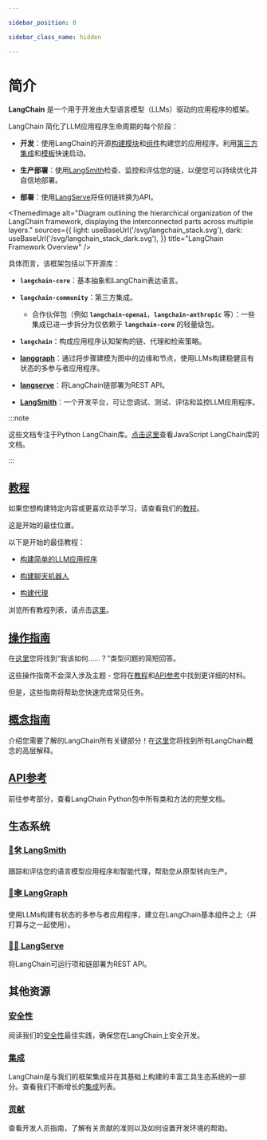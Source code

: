 ```yaml
---

sidebar_position: 0

sidebar_class_name: hidden

---
```


# 简介

**LangChain** 是一个用于开发由大型语言模型（LLMs）驱动的应用程序的框架。

LangChain 简化了LLM应用程序生命周期的每个阶段：

- **开发**：使用LangChain的开源[构建模块](/docs/concepts#langchain-expression-language)和[组件](/docs/concepts)构建您的应用程序。利用[第三方集成](/docs/integrations/platforms/)和[模板](/docs/templates)快速启动。

- **生产部署**：使用[LangSmith](https://docs.smith.langchain.com/)检查、监控和评估您的链，以便您可以持续优化并自信地部署。

- **部署**：使用[LangServe](/docs/langserve)将任何链转换为API。


<ThemedImage
  alt="Diagram outlining the hierarchical organization of the LangChain framework, displaying the interconnected parts across multiple layers."
  sources={{
    light: useBaseUrl('/svg/langchain_stack.svg'),
    dark: useBaseUrl('/svg/langchain_stack_dark.svg'),
  }}
  title="LangChain Framework Overview"
/>

具体而言，该框架包括以下开源库：

- **`langchain-core`**：基本抽象和LangChain表达语言。

- **`langchain-community`**：第三方集成。

  - 合作伙伴包（例如 **`langchain-openai`**，**`langchain-anthropic`** 等）：一些集成已进一步拆分为仅依赖于 **`langchain-core`** 的轻量级包。

- **`langchain`**：构成应用程序认知架构的链、代理和检索策略。

- **[langgraph](https://langchain-ai.github.io/langgraph)**：通过将步骤建模为图中的边缘和节点，使用LLMs构建稳健且有状态的多参与者应用程序。

- **[langserve](/docs/langserve)**：将LangChain链部署为REST API。

- **[LangSmith](https://docs.smith.langchain.com)**：一个开发平台，可让您调试、测试、评估和监控LLM应用程序。

:::note

这些文档专注于Python LangChain库。[点击这里](https://js.langchain.com)查看JavaScript LangChain库的文档。

:::

## [教程](/docs/tutorials)

如果您想构建特定内容或更喜欢动手学习，请查看我们的[教程](/docs/tutorials)。

这是开始的最佳位置。

以下是开始的最佳教程：

- [构建简单的LLM应用程序](/docs/tutorials/llm_chain)

- [构建聊天机器人](/docs/tutorials/chatbot)

- [构建代理](/docs/tutorials/agents)

浏览所有教程列表，请点击[这里](/docs/tutorials)。

## [操作指南](/docs/how_to)

在[这里](/docs/how_to)您将找到“我该如何……？”类型问题的简短回答。

这些操作指南不会深入涉及主题 - 您将在[教程](/docs/tutorials)和[API参考](https://api.python.langchain.com/en/latest/)中找到更详细的材料。

但是，这些指南将帮助您快速完成常见任务。

## [概念指南](/docs/concepts)

介绍您需要了解的LangChain所有关键部分！在[这里](/docs/concepts)您将找到所有LangChain概念的高层解释。

## [API参考](https://api.python.langchain.com)

前往参考部分，查看LangChain Python包中所有类和方法的完整文档。

## 生态系统

### [🦜🛠️ LangSmith](https://docs.smith.langchain.com)

跟踪和评估您的语言模型应用程序和智能代理，帮助您从原型转向生产。

### [🦜🕸️ LangGraph](https://langchain-ai.github.io/langgraph)

使用LLMs构建有状态的多参与者应用程序，建立在LangChain基本组件之上（并打算与之一起使用）。

### [🦜🏓 LangServe](/docs/langserve)

将LangChain可运行项和链部署为REST API。

## 其他资源

### [安全性](/docs/security)

阅读我们的[安全性](/docs/security)最佳实践，确保您在LangChain上安全开发。

### [集成](/docs/integrations/providers/)

LangChain是与我们的框架集成并在其基础上构建的丰富工具生态系统的一部分。查看我们不断增长的[集成](/docs/integrations/providers/)列表。

### [贡献](/docs/contributing)

查看开发人员指南，了解有关贡献的准则以及如何设置开发环境的帮助。